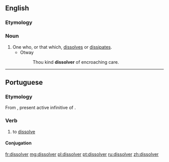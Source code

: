 ==English==

===Etymology===
{{suffix|dissolve|er}}

===Noun===
{{en-noun}}

# One who, or that which, [[dissolve]]s or [[dissipate]]s.
#* Otway
#*: Thou kind '''dissolver''' of encroaching care.

----

==Portuguese==

===Etymology===
From {{etyl|la|pt}} {{term|dissolvere|lang=la}}, present active infinitive of {{term|dissolvo|dissolvō|lang=la}}.

===Verb===
{{pt-verb|dissolv|er}}

# to [[dissolve]]

====Conjugation====
{{pt-conj|dissolv|er}}

[[fr:dissolver]]
[[mg:dissolver]]
[[pl:dissolver]]
[[pt:dissolver]]
[[ru:dissolver]]
[[zh:dissolver]]
